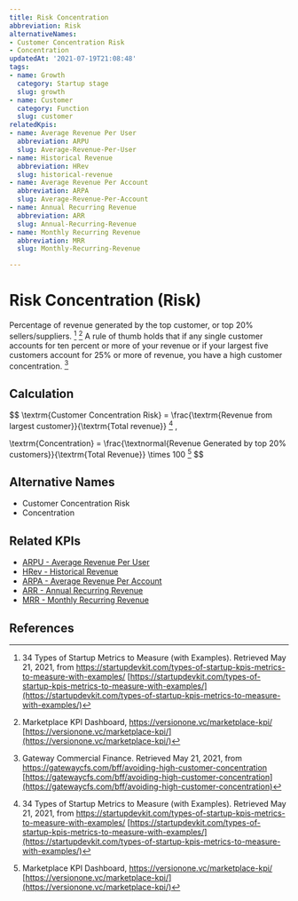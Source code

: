 ```yaml
---
title: Risk Concentration
abbreviation: Risk
alternativeNames:
- Customer Concentration Risk
- Concentration
updatedAt: '2021-07-19T21:08:48'
tags:
- name: Growth
  category: Startup stage
  slug: growth
- name: Customer
  category: Function
  slug: customer
relatedKpis:
- name: Average Revenue Per User
  abbreviation: ARPU
  slug: Average-Revenue-Per-User
- name: Historical Revenue
  abbreviation: HRev
  slug: historical-revenue
- name: Average Revenue Per Account
  abbreviation: ARPA
  slug: Average-Revenue-Per-Account
- name: Annual Recurring Revenue
  abbreviation: ARR
  slug: Annual-Recurring-Revenue
- name: Monthly Recurring Revenue
  abbreviation: MRR
  slug: Monthly-Recurring-Revenue

---
```


# Risk Concentration (Risk)

Percentage of revenue generated by the top customer, or top 20% sellers/suppliers. [^1] [^2]
A rule of thumb holds that if any single customer accounts for ten percent or more of your revenue or if your largest five customers account for 25% or more of revenue, you have a high customer concentration.  [^3]

## Calculation

$$
\textrm{Customer Concentration Risk} = \frac{\textrm{Revenue from largest customer}}{\textrm{Total revenue}} [^1] ,

\textrm{Concentration} = \frac{\textnormal{Revenue Generated by top 20\% customers}}{\textrm{Total Revenue}} \times 100 [^2]
$$



## Alternative Names

- Customer Concentration Risk
- Concentration

## Related KPIs

- [ARPU - Average Revenue Per User](/en/kpis/Average-Revenue-Per-User)
- [HRev - Historical Revenue](/en/kpis/historical-revenue)
- [ARPA - Average Revenue Per Account](/en/kpis/Average-Revenue-Per-Account)
- [ARR - Annual Recurring Revenue](/en/kpis/Annual-Recurring-Revenue)
- [MRR - Monthly Recurring Revenue](/en/kpis/Monthly-Recurring-Revenue)

## References

[^1]:  34 Types of Startup Metrics to Measure (with Examples). Retrieved May 21, 2021, from https://startupdevkit.com/types-of-startup-kpis-metrics-to-measure-with-examples/ [https://startupdevkit.com/types-of-startup-kpis-metrics-to-measure-with-examples/](https://startupdevkit.com/types-of-startup-kpis-metrics-to-measure-with-examples/)
[^2]: Marketplace KPI Dashboard, https://versionone.vc/marketplace-kpi/ [https://versionone.vc/marketplace-kpi/](https://versionone.vc/marketplace-kpi/)
[^3]:  Gateway Commercial Finance. Retrieved May 21, 2021, from https://gatewaycfs.com/bff/avoiding-high-customer-concentration [https://gatewaycfs.com/bff/avoiding-high-customer-concentration](https://gatewaycfs.com/bff/avoiding-high-customer-concentration)
[^4]:  34 Types of Startup Metrics to Measure (with Examples). Retrieved May 21, 2021, from https://startupdevkit.com/types-of-startup-kpis-metrics-to-measure-with-examples/ [https://startupdevkit.com/types-of-startup-kpis-metrics-to-measure-with-examples/](https://startupdevkit.com/types-of-startup-kpis-metrics-to-measure-with-examples/)
[^5]: Marketplace KPI Dashboard, https://versionone.vc/marketplace-kpi/ [https://versionone.vc/marketplace-kpi/](https://versionone.vc/marketplace-kpi/)
